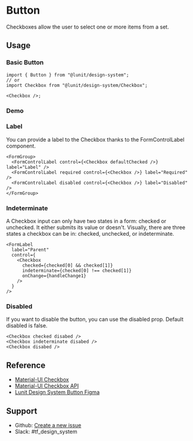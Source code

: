

<Meta name="Checkbox Docs" of={BasicCheckbox} />

# Button

Checkboxes allow the user to select one or more items from a set.

## Usage

### Basic Button

```tsx
import { Button } from "@lunit/design-system";
// or
import Checkbox from "@lunit/design-system/Checkbox";

<Checkbox />;
```

### Demo

<Canvas of={BasicCheckbox.BasicCheckbox} sourceState="none" />

<Controls />

### Label

You can provide a label to the Checkbox thanks to the FormControlLabel component.

<Canvas of={BasicCheckbox.Label} sourceState="none" />

```tsx
<FormGroup>
  <FormControlLabel control={<Checkbox defaultChecked />} label="Label" />
  <FormControlLabel required control={<Checkbox />} label="Required" />
  <FormControlLabel disabled control={<Checkbox />} label="Disabled" />
</FormGroup>
```

<Controls />

### Indeterminate

A Checkbox input can only have two states in a form: checked or unchecked. It either submits its value or doesn't. Visually, there are three states a checkbox can be in: checked, unchecked, or indeterminate.

<Canvas of={BasicCheckbox.Indeterminate} sourceState="none" />

```tsx
<FormLabel
  label="Parent"
  control={
    <Checkbox
      checked={checked[0] && checked[1]}
      indeterminate={checked[0] !== checked[1]}
      onChange={handleChange1}
    />
  }
/>
```

### Disabled

If you want to disable the button, you can use the disabled prop.
Default disabled is false.

<Canvas of={BasicCheckbox.Disabled} sourceState="none" />

```tsx
<Checkbox checked disabed />
<Checkbox indeterminate disabed />
<Checkbox disabed />
```

## Reference

- [Material-UI Checkbox](https://mui.com/material-ui/react-checkbox/)
- [Material-UI Checkbox API](https://mui.com/material-ui/api/checkbox/)
- [Lunit Design System Button Figma](https://www.figma.com/file/BSdRUpEPp7XiJ9YnEqpf6F/1.0.0_Components?type=design&node-id=1923-6820&mode=design&t=0BjGJV6Ef9WjfuCD-0)

## Support

- Github: [Create a new issue](https://github.com/lunit-io/design-system/issues/new)
- Slack: #tf_design_system
